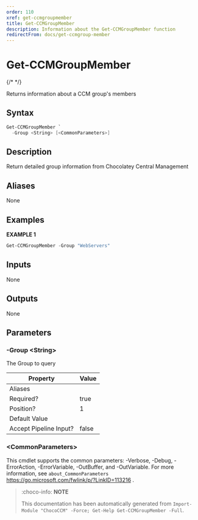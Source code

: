 ```yaml
---
order: 110
xref: get-ccmgroupmember
title: Get-CCMGroupMember
description: Information about the Get-CCMGroupMember function
redirectFrom: docs/get-ccmgroup-member
---
```


# Get-CCMGroupMember

{/* <!-- This documentation is automatically generated from /Get-CCMGroupMember.ps1 using GenerateDocs.ps1. Contributions are welcome at the original location(s). --> */}

Returns information about a CCM group's members

## Syntax

~~~powershell
Get-CCMGroupMember `
  -Group <String> [<CommonParameters>]
~~~

## Description

Return detailed group information from Chocolatey Central Management


## Aliases

None

## Examples

 **EXAMPLE 1**

~~~powershell
Get-CCMGroupMember -Group "WebServers"

~~~

## Inputs

None

## Outputs

None

## Parameters

###  -Group &lt;String&gt;
The Group to query

Property               | Value
---------------------- | -----
Aliases                |
Required?              | true
Position?              | 1
Default Value          |
Accept Pipeline Input? | false

### &lt;CommonParameters&gt;

This cmdlet supports the common parameters: -Verbose, -Debug, -ErrorAction, -ErrorVariable, -OutBuffer, and -OutVariable. For more information, see `about_CommonParameters` https://go.microsoft.com/fwlink/p/?LinkID=113216 .



<Xref title="Function Reference" value="chococcm-functions" />

> :choco-info: **NOTE**
> 
> This documentation has been automatically generated from `Import-Module "ChocoCCM" -Force; Get-Help Get-CCMGroupMember -Full`.

